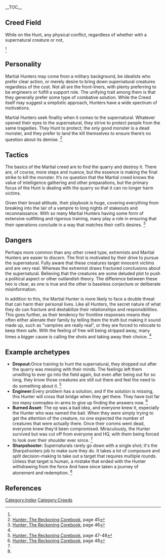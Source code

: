 {{Creed
| header=Martial
| nicknames=Warriors, Avengers, Defenders
| suggestededges=[[Edges#Arsenal|Arsenal]], [[Edges#Fleet|Fleet]], [[Edges#Ordnance|Ordnance]], [[Edges#Artifact|Artifact]]<ref name="CB46">[[Hunter: The Reckoning Corebook]], page 46</ref>
| commondrives=Vengeance, Pride, Envy<ref name="CB46"/>
| source=[[Hunter: The Reckoning Corebook]]
}}

__TOC__

==Creed Field==
<section begin=creed field/>While on the Hunt, any physical conflict, regardless of whether with a supernatural creature or not, <section end=creed field/> <ref name="CB46"/>

==Personality==
Martial Hunters may come from a military background, be idealists who prefer clear action, or merely desire to bring down supernatural creatures regardless of the cost. Not all are the front-liners, with plenty preferring to be engineers or fulfill a support role. The unifying trait among them is that they generally prefer some type of combative solution. While the Creed itself may suggest a simplistic approach, Hunters have a wide spectrum of motivations.

Martial Hunters seek finality when it comes to the supernatural. Whatever opened their eyes to the supernatural, they strive to protect people from the same tragedies. They Hunt to protect; the only good monster is a dead monster, and they prefer to land the kill themselves to ensure there’s no question about its demise. <ref name="CB45">[[Hunter: The Reckoning Corebook]], page 45</ref>

==Tactics==
The basics of the Martial creed are to find the quarry and destroy it. There are, of course, more steps and nuance, but the essence is making the final strike to kill the monster. It’s no question that the Martial creed knows the value of intelligence gathering and other preparations, but the primary focus of the Hunt is dealing with the quarry so that it can no longer harm victims.

Given their broad attitude, their playbook is huge, covering everything from breaking into the lair of a vampire to long nights of stakeouts and reconnaissance. With so many Martial Hunters having some form of extensive outfitting and rigorous training, many play a role in ensuring that their operations conclude in a way that matches their cell’s desires. <ref name="CB46">[[Hunter: The Reckoning Corebook]], page 46</ref>

==Dangers==
Perhaps more common than any other creed type, extremists and Martial Hunters are easier to discern. The first is motivated by their drive to pursue the supernatural. Fully aware that these creatures target innocent victims and are very real. Whereas the extremist draws fractured conclusions about the supernatural. Believing that the creatures are some deluded plot to push a political aspect or other outlandish theory. The difference between these two is clear, as one is true and the other is baseless conjecture or deliberate misinformation.

In addition to this, the Martial Hunter is more likely to face a double threat that can harm their personal lives. Like all Hunters, the secret nature of what they do can fracture and destabilize their relationships and responsibilities. This goes further, as their tendency for frontline responses means they often either alienate their family by telling them the truth but making it sound made up, such as "vampires are really real", or they are forced to relocate to keep them safe. With the feeling of free will being stripped away, many times a bigger cause is calling the shots and taking away their choice. <ref name="CB46"/>

==Example archetypes==
* '''Dropout: '''Once training to hunt the supernatural, they dropped out after the quarry was messing with their minds. The feelings left them unwilling to ever go into the field again, but even after being out for so long, they know those creatures are still out there and feel the need to do something about it. <ref name="CB47-38">[[Hunter: The Reckoning Corebook]], page 47-48</ref>
* '''Engineer: '''Every problem has a solution, and if the solution is missing, this Hunter will cross that bridge when they get there. They have lost far too many comrades-in-arms to give up finding the answers now. <ref name="CB48">[[Hunter: The Reckoning Corebook]], page 48</ref>
* '''Burned Asset: ''' The op was a bad idea, and everyone knew it, especially the Hunter who was named the bait. When they were simply trying to get the attention of the creature, no one expected the number of creatures that were actually there. Once their comms went dead, everyone knew they’d been compromised. Miraculously, the Hunter survived but was cut off from everyone and HQ, with them being forced to look over their shoulder ever since. <ref name="CB48"/>
* '''Sharpshooter: ''' Supernaturals rarely go down with a single shot; it's the Sharpshooters job to make sure they do. It takes a lot of composure and split decision-making to take out a target that requires multiple rounds. Unless that target is human, a mistake that ended with the Hunter withdrawing from the force And have since taken a journey of atonement and redemption. <ref name="CB48"/>


{{GameConceptsNavbox}}

==References==
[[Category:Index]][[Category:Creeds]]
